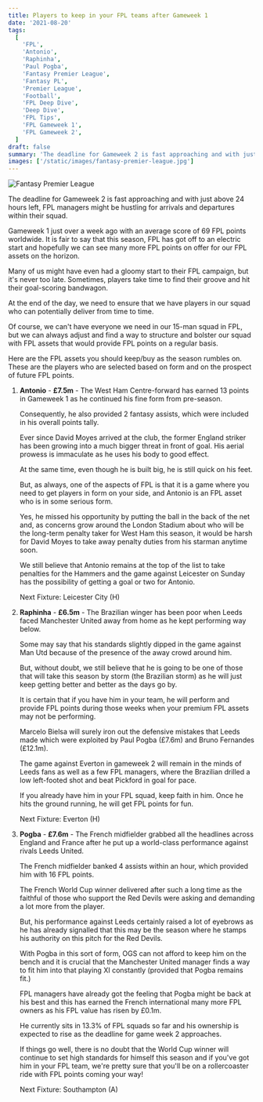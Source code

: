 ```yaml
---
title: Players to keep in your FPL teams after Gameweek 1
date: '2021-08-20'
tags:
  [
    'FPL',
    'Antonio',
    'Raphinha',
    'Paul Pogba',
    'Fantasy Premier League',
    'Fantasy PL',
    'Premier League',
    'Football',
    'FPL Deep Dive',
    'Deep Dive',
    'FPL Tips',
    'FPL Gameweek 1',
    'FPL Gameweek 2',
  ]
draft: false
summary: 'The deadline for Gameweek 2 is fast approaching and with just above 24 hours left, FPL managers might be hustling for arrivals and departures within their squad.'
images: ['/static/images/fantasy-premier-league.jpg']
---
```


<div className="flex flex-wrap -mx-2 overflow-hidden xl:-mx-2">
  <div className="my-1 px-2 w-full overflow-hidden xl:my-1 xl:px-2 xl:w-1/2">
    <Image
      alt="Fantasy Premier League"
      src="/static/images/fantasy-premier-league.jpg"
      width={1227}
      height={750}
    />
  </div>
</div>

The deadline for Gameweek 2 is fast approaching and with just above 24 hours left, FPL managers might be hustling for arrivals and departures within their squad.

Gameweek 1 just over a week ago with an average score of 69 FPL points worldwide. It is fair to say that this season, FPL has got off to an electric start and hopefully we can see many more FPL points on offer for our FPL assets on the horizon.

Many of us might have even had a gloomy start to their FPL campaign, but it's never too late. Sometimes, players take time to find their groove and hit their goal-scoring bandwagon.

At the end of the day, we need to ensure that we have players in our squad who can potentially deliver from time to time.

Of course, we can't have everyone we need in our 15-man squad in FPL, but we can always adjust and find a way to structure and bolster our squad with FPL assets that would provide FPL points on a regular basis.

Here are the FPL assets you should keep/buy as the season rumbles on. These are the players who are selected based on form and on the prospect of future FPL points.

1.  **Antonio** - **£7.5m** - The West Ham Centre-forward has earned 13 points in Gameweek 1 as he continued his fine form from pre-season.

    Consequently, he also provided 2 fantasy assists, which were included in his overall points tally.

    Ever since David Moyes arrived at the club, the former England striker has been growing into a much bigger threat in front of goal. His aerial prowess is immaculate as he uses his body to good effect.

    At the same time, even though he is built big, he is still quick on his feet.

    But, as always, one of the aspects of FPL is that it is a game where you need to get players in form on your side, and Antonio is an FPL asset who is in some serious form.

    Yes, he missed his opportunity by putting the ball in the back of the net and, as concerns grow around the London Stadium about who will be the long-term penalty taker for West Ham this season, it would be harsh for David Moyes to take away penalty duties from his starman anytime soon.

    We still believe that Antonio remains at the top of the list to take penalties for the Hammers and the game against Leicester on Sunday has the possibility of getting a goal or two for Antonio.

    Next Fixture: Leicester City (H)

2.  **Raphinha** - **£6.5m** - The Brazilian winger has been poor when Leeds faced Manchester United away from home as he kept performing way below.

    Some may say that his standards slightly dipped in the game against Man Utd because of the presence of the away crowd around him.

    But, without doubt, we still believe that he is going to be one of those that will take this season by storm (the Brazilian storm) as he will just keep getting better and better as the days go by.

    It is certain that if you have him in your team, he will perform and provide FPL points during those weeks when your premium FPL assets may not be performing.

    Marcelo Bielsa will surely iron out the defensive mistakes that Leeds made which were exploited by Paul Pogba (£7.6m) and Bruno Fernandes (£12.1m).

    The game against Everton in gameweek 2 will remain in the minds of Leeds fans as well as a few FPL managers, where the Brazilian drilled a low left-footed shot and beat Pickford in goal for pace.

    If you already have him in your FPL squad, keep faith in him. Once he hits the ground running, he will get FPL points for fun.

    Next Fixture: Everton (H)

3.  **Pogba** - **£7.6m** - The French midfielder grabbed all the headlines across England and France after he put up a world-class performance against rivals Leeds United.

    The French midfielder banked 4 assists within an hour, which provided him with 16 FPL points.

    The French World Cup winner delivered after such a long time as the faithful of those who support the Red Devils were asking and demanding a lot more from the player.

    But, his performance against Leeds certainly raised a lot of eyebrows as he has already signalled that this may be the season where he stamps his authority on this pitch for the Red Devils.

    With Pogba in this sort of form, OGS can not afford to keep him on the bench and it is crucial that the Manchester United manager finds a way to fit him into that playing XI constantly (provided that Pogba remains fit.)

    FPL managers have already got the feeling that Pogba might be back at his best and this has earned the French international many more FPL owners as his FPL value has risen by £0.1m.

    He currently sits in 13.3% of FPL squads so far and his ownership is expected to rise as the deadline for game week 2 approaches.

    If things go well, there is no doubt that the World Cup winner will continue to set high standards for himself this season and if you've got him in your FPL team, we're pretty sure that you'll be on a rollercoaster ride with FPL points coming your way!

    Next Fixture: Southampton (A)
